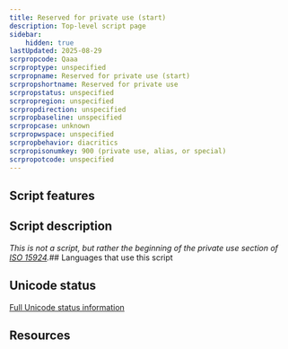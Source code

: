 ```yaml
---
title: Reserved for private use (start)
description: Top-level script page
sidebar:
    hidden: true
lastUpdated: 2025-08-29
scrpropcode: Qaaa
scrproptype: unspecified
scrpropname: Reserved for private use (start)
scrpropshortname: Reserved for private use
scrpropstatus: unspecified
scrpropregion: unspecified
scrpropdirection: unspecified
scrpropbaseline: unspecified
scrpropcase: unknown
scrpropwspace: unspecified
scrpropbehavior: diacritics
scrpropisonumkey: 900 (private use, alias, or special)
scrpropotcode: unspecified
---
```



## Script features

<ScriptInfo />

## Script description

_This is not a script, but rather the beginning of the private use section of [ISO 15924](http://www.unicode.org/iso15924/)._## Languages that use this script

<WsList script='Qaaa' wsMax='5' />

## Unicode status




[Full Unicode status information](/scrlang/unicode/qaaa-unicode)

## Resources

<ScriptResources detailSummary='seemore' />

